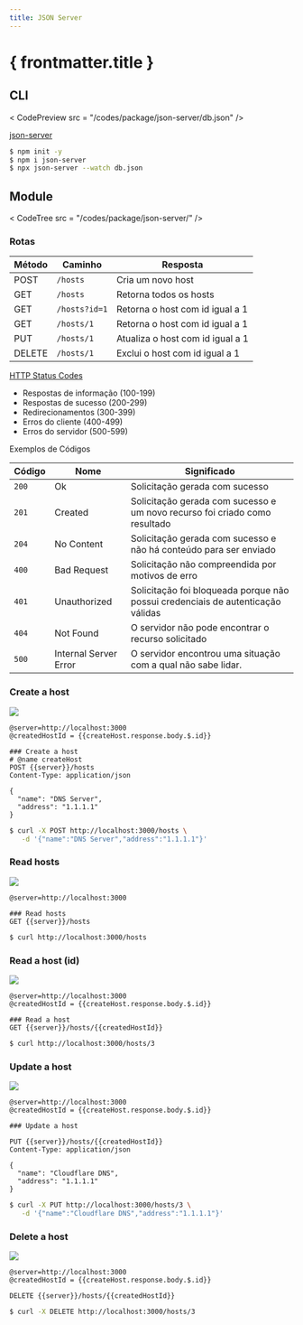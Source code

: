 ```yaml
---
title: JSON Server
---
```



# { frontmatter.title }

## CLI

< CodePreview src = "/codes/package/json-server/db.json" />

[json-server](https://www.npmjs.com/package/json-server)

```bash
$ npm init -y
$ npm i json-server
$ npx json-server --watch db.json
```


## Module

< CodeTree src = "/codes/package/json-server/" />

<CodePreview src="/codes/package/json-server/package.json" />

<CodePreview src="/codes/package/json-server/src/server.js" />

### Rotas

| Método | Caminho       | Resposta                                       |
| ------ | ------------- | -------------------------------------- |
| POST   | `/hosts`      | Cria um novo host                      |
| GET    | `/hosts`      | Retorna todos os hosts                 |
| GET    | `/hosts?id=1` | Retorna o host com id igual a 1        |
| GET    | `/hosts/1`    | Retorna o host com id igual a 1        |
| PUT    | `/hosts/1`    | Atualiza o host com id igual a 1       |
| DELETE | `/hosts/1`    | Exclui o host com id igual a 1         |

[HTTP Status Codes](https://developer.mozilla.org/en-US/docs/Web/HTTP/Status)
  - Respostas de informação (100-199)
  - Respostas de sucesso (200-299)
  - Redirecionamentos (300-399)
  - Erros do cliente (400-499)
  - Erros do servidor (500-599)

Exemplos de Códigos

| Código | Nome                  | Significado                                                                     |
| ------ | --------------------- | ------------------------------------------------------------------------------- |
| `200`  | Ok                    | Solicitação gerada com sucesso                                                  |
| `201`  | Created               | Solicitação gerada com sucesso e um novo recurso foi criado como resultado      |
| `204`  | No Content            | Solicitação gerada com sucesso e não há conteúdo para ser enviado               |
| `400`  | Bad Request           | Solicitação não compreendida por motivos de erro                                |
| `401`  | Unauthorized          | Solicitação foi bloqueada porque não possui credenciais de autenticação válidas |
| `404`  | Not Found             | O servidor não pode encontrar o recurso solicitado                              |
| `500`  | Internal Server Error | O servidor encontrou uma situação com a qual não sabe lidar.                    |

### Create a host

![](/dw/imgs/api/rest/host-api-post.png)

```http
@server=http://localhost:3000
@createdHostId = {{createHost.response.body.$.id}}

### Create a host
# @name createHost
POST {{server}}/hosts
Content-Type: application/json

{
  "name": "DNS Server",
  "address": "1.1.1.1"
}
```

```bash
$ curl -X POST http://localhost:3000/hosts \
   -d '{"name":"DNS Server","address":"1.1.1.1"}'
```

### Read hosts

![](/dw/imgs/api/rest/host-api-get.png)

```http
@server=http://localhost:3000

### Read hosts
GET {{server}}/hosts
```

```bash
$ curl http://localhost:3000/hosts
```

### Read a host (id)

![](/dw/imgs/api/rest/host-api-get-filter.png)

```http
@server=http://localhost:3000
@createdHostId = {{createHost.response.body.$.id}}

### Read a host
GET {{server}}/hosts/{{createdHostId}}
```

```bash
$ curl http://localhost:3000/hosts/3
```

### Update a host

![](/dw/imgs/api/rest/host-api-put.png)

```http
@server=http://localhost:3000
@createdHostId = {{createHost.response.body.$.id}}

### Update a host

PUT {{server}}/hosts/{{createdHostId}}
Content-Type: application/json

{
  "name": "Cloudflare DNS",
  "address": "1.1.1.1"
}
```

```bash
$ curl -X PUT http://localhost:3000/hosts/3 \
   -d '{"name":"Cloudflare DNS","address":"1.1.1.1"}'
```

### Delete a host

![](/dw/imgs/api/rest/host-api-delete.png)

```http
@server=http://localhost:3000
@createdHostId = {{createHost.response.body.$.id}}

DELETE {{server}}/hosts/{{createdHostId}}
```

```bash
$ curl -X DELETE http://localhost:3000/hosts/3
```

